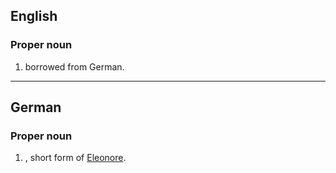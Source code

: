 ==English==

===Proper noun===
{{en-proper noun}}

# {{given name|en|female}} borrowed from German.

----

==German==

===Proper noun===
{{head|de|proper noun}}

# {{given name|de|female}}, short form of [[Eleonore]].